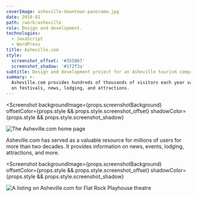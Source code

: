 ```yaml
---
coverImage: asheville-downtown-panorama.jpg
date: 2019-01
path: /work/asheville
role: Design and development.
technologies:
  - JavaScript
  - WordPress
title: Asheville.com
style:
  screenshot_offset: '#355067'
  screenshot_shadow: '#1f2f3a'
subtitle: Design and development project for an Asheville tourism company.
summary: >-
  Asheville.com provides hundreds of thousands of visitors each year valuable information
  on festivals, news, lodging, and attractions.
---
```


<Screenshot
  backgroundImage={props.screenshotBackground}
  offsetColor={props.style && props.style.screenshot_offset}
  shadowColor={props.style && props.style.screenshot_shadow}
>

![The Asheville.com home page](./asheville-home.png)

</Screenshot>

Asheville.com has served as a valuable resource for millions of users for more than two
decades. It provides information on news, events, lodging, attractions, and more.

<Screenshot
  backgroundImage={props.screenshotBackground}
  offsetColor={props.style && props.style.screenshot_offset}
  shadowColor={props.style && props.style.screenshot_shadow}
>

![A listing on Asheville.com for Flat Rock Playhouse theatre](./asheville-listing.png)

</Screenshot>
